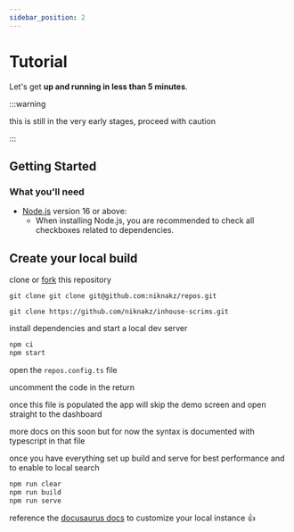 ```yaml
---
sidebar_position: 2
---
```


# Tutorial

Let's get **up and running in less than 5 minutes**.

:::warning

this is still in the very early stages, proceed with caution

:::

## Getting Started

### What you'll need

- [Node.js](https://nodejs.org/en/download/) version 16 or above:
  - When installing Node.js, you are recommended to check all checkboxes related to dependencies.

## Create your local build


clone or [fork](https://github.com/niknakz/repos/fork) this repository

<Tabs>
  <TabItem value="ssh-clone" label="Clone SSH" default>

    git clone git clone git@github.com:niknakz/repos.git

  </TabItem>
  <TabItem value="http-clone" label="Clone HTTP">

    git clone https://github.com/niknakz/inhouse-scrims.git

  </TabItem>
</Tabs>

install dependencies and start a local dev server

```bash
npm ci
npm start
```

open the `repos.config.ts` file

uncomment the code in the return

once this file is populated the app will skip the demo screen and open straight to the dashboard

more docs on this soon but for now the syntax is documented with typescript in that file

once you have everything set up build and serve for best performance and to enable to local search

```bash
npm run clear
npm run build
npm run serve
```

reference the [docusaurus docs](https://docusaurus.io/) to customize your local instance 👍
